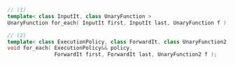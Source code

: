 ```cpp
// (1)
template< class InputIt, class UnaryFunction >
UnaryFunction for_each( InputIt first, InputIt last, UnaryFunction f );

// (2)
template< class ExecutionPolicy, class ForwardIt, class UnaryFunction2 >
void for_each( ExecutionPolicy&& policy,
               ForwardIt first, ForwardIt last, UnaryFunction2 f );
```
